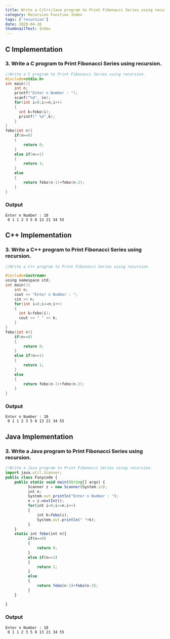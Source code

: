 ```yaml
---
title: Write a C/C++/Java program to Print Fibonacci Series using recursion.
category: Recursion Function Index
tags: ['recursion']
date: 2020-04-16
thumbnailText: Index
---
```


## C Implementation
### 3. Write a C program to Print Fibonacci Series using recursion.
```c
//Write a C program to Print Fibonacci Series using recursion.
#include<stdio.h>
int main(){
    int n;
    printf("Enter n Number : ");
    scanf("%d", &n);
    for(int i=0;i<=n;i++)
    {
      int k=febo(i);
      printf(" %d",k);
    }
}
febo(int n){
    if(n==0)
    {
        return 0;
    }
    else if(n==1)
    {
        return 1;
    }
    else
    {
        return febo(n-1)+febo(n-2);
    }
}
```
### Output
```
Enter n Number : 10
 0 1 1 2 3 5 8 13 21 34 55
```
## C++ Implementation
### 3. Write a C++ program to Print Fibonacci Series using recursion.
```c
//Write a C++ program to Print Fibonacci Series using recursion.

#include<iostream>
using namespace std;
int main(){
    int n;
    cout << "Enter n Number : ";
    cin >> n;
    for(int i=0;i<=n;i++)
    {
      int k=febo(i);
      cout << " " << k;
    }
}
febo(int n){
    if(n==0)
    {
        return 0;
    }
    else if(n==1)
    {
        return 1;
    }
    else
    {
        return febo(n-1)+febo(n-2);
    }
}
```
### Output
```
Enter n Number : 10
 0 1 1 2 3 5 8 13 21 34 55
```

## Java Implementation
### 3. Write a Java program to Print Fibonacci Series using recursion.
```js
//Write a Java program to Print Fibonacci Series using recursion.
import java.util.Scanner;
public class Funycode {
    public static void main(String[] args) {
          Scanner z = new Scanner(System.in);
          int n;
          System.out.println("Enter n Number : ");
          n = z.nextInt();
          for(int i=0;i<=n;i++)
          {
              int k=febo(i);
              System.out.println(" "+k);
          }
    }
    static int febo(int n){
          if(n==0)
          {
              return 0;
          }
          else if(n==1)
          {
              return 1;
          }
          else
          {
              return febo(n-1)+febo(n-2);
          }
    }

}
```
### Output
```
Enter n Number : 10
 0 1 1 2 3 5 8 13 21 34 55
```
